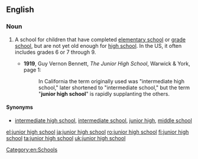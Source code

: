 ==English==
{{wikipedia}}

===Noun===
{{en-noun|head=[[junior]] [[high]] [[school]]}}

# {{context|education}} A school for children that have completed [[elementary school]] or [[grade school]], but are not yet old enough for [[high school]]. In the US, it often includes grades 6 or 7 through 9.
#* '''1919''', Guy Vernon Bennett, ''The Junior High School'', Warwick & York, page 1:
#*: In California the term originally used was "intermediate high school," later shortened to "intermediate school," but the term "'''junior high school'''" is rapidly supplanting the others.

====Synonyms====
* {{sense|school between elementary and high school}} [[intermediate high school]], [[intermediate school]], [[junior high]], [[middle school]]

[[Category:en:Schools]]

[[el:junior high school]]
[[ja:junior high school]]
[[ro:junior high school]]
[[fi:junior high school]]
[[ta:junior high school]]
[[uk:junior high school]]